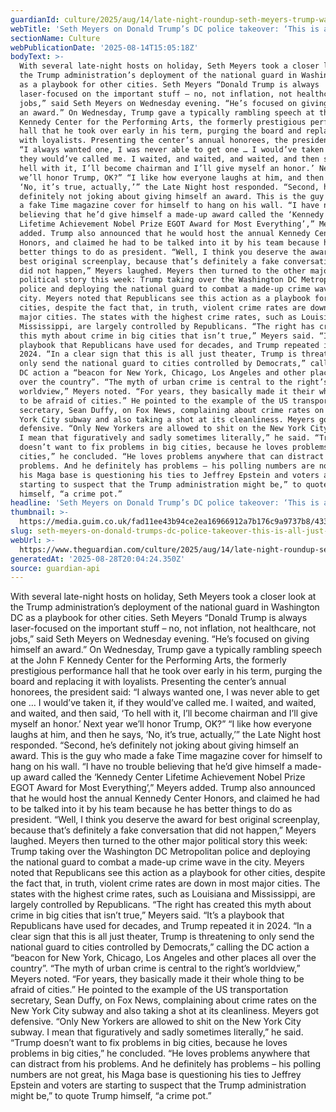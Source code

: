 ```yaml
---
guardianId: culture/2025/aug/14/late-night-roundup-seth-meyers-trump-washington-dc-police
webTitle: 'Seth Meyers on Donald Trump’s DC police takeover: ‘This is all just theater’'
sectionName: Culture
webPublicationDate: '2025-08-14T15:05:18Z'
bodyText: >-
  With several late-night hosts on holiday, Seth Meyers took a closer look at
  the Trump administration’s deployment of the national guard in Washington DC
  as a playbook for other cities. Seth Meyers “Donald Trump is always
  laser-focused on the important stuff – no, not inflation, not healthcare, not
  jobs,” said Seth Meyers on Wednesday evening. “He’s focused on giving himself
  an award.” On Wednesday, Trump gave a typically rambling speech at the John F
  Kennedy Center for the Performing Arts, the formerly prestigious performance
  hall that he took over early in his term, purging the board and replacing it
  with loyalists. Presenting the center’s annual honorees, the president said:
  “I always wanted one, I was never able to get one … I would’ve taken it, if
  they would’ve called me. I waited, and waited, and waited, and then said, ‘To
  hell with it, I’ll become chairman and I’ll give myself an honor.’ Next year
  we’ll honor Trump, OK?” “I like how everyone laughs at him, and then he says,
  ‘No, it’s true, actually,’” the Late Night host responded. “Second, he’s
  definitely not joking about giving himself an award. This is the guy who made
  a fake Time magazine cover for himself to hang on his wall. “I have no trouble
  believing that he’d give himself a made-up award called the ‘Kennedy Center
  Lifetime Achievement Nobel Prize EGOT Award for Most Everything’,” Meyers
  added. Trump also announced that he would host the annual Kennedy Center
  Honors, and claimed he had to be talked into it by his team because he has
  better things to do as president. “Well, I think you deserve the award for
  best original screenplay, because that’s definitely a fake conversation that
  did not happen,” Meyers laughed. Meyers then turned to the other major
  political story this week: Trump taking over the Washington DC Metropolitan
  police and deploying the national guard to combat a made-up crime wave in the
  city. Meyers noted that Republicans see this action as a playbook for other
  cities, despite the fact that, in truth, violent crime rates are down in most
  major cities. The states with the highest crime rates, such as Louisiana and
  Mississippi, are largely controlled by Republicans. “The right has created
  this myth about crime in big cities that isn’t true,” Meyers said. “It’s a
  playbook that Republicans have used for decades, and Trump repeated it in
  2024. “In a clear sign that this is all just theater, Trump is threatening to
  only send the national guard to cities controlled by Democrats,” calling the
  DC action a “beacon for New York, Chicago, Los Angeles and other places all
  over the country”. “The myth of urban crime is central to the right’s
  worldview,” Meyers noted. “For years, they basically made it their whole thing
  to be afraid of cities.” He pointed to the example of the US transportation
  secretary, Sean Duffy, on Fox News, complaining about crime rates on the New
  York City subway and also taking a shot at its cleanliness. Meyers got
  defensive. “Only New Yorkers are allowed to shit on the New York City subway.
  I mean that figuratively and sadly sometimes literally,” he said. “Trump
  doesn’t want to fix problems in big cities, because he loves problems in big
  cities,” he concluded. “He loves problems anywhere that can distract from his
  problems. And he definitely has problems – his polling numbers are not great,
  his Maga base is questioning his ties to Jeffrey Epstein and voters are
  starting to suspect that the Trump administration might be,” to quote Trump
  himself, “a crime pot.”
headline: 'Seth Meyers on Donald Trump’s DC police takeover: ‘This is all just theater’'
thumbnail: >-
  https://media.guim.co.uk/fad11ee43b94ce2ea16966912a7b176c9a9737b8/433_111_1996_1596/500.jpg
slug: seth-meyers-on-donald-trumps-dc-police-takeover-this-is-all-just-theater
webUrl: >-
  https://www.theguardian.com/culture/2025/aug/14/late-night-roundup-seth-meyers-trump-washington-dc-police
generatedAt: '2025-08-28T20:04:24.350Z'
source: guardian-api
---
```

With several late-night hosts on holiday, Seth Meyers took a closer look at the Trump administration’s deployment of the national guard in Washington DC as a playbook for other cities. Seth Meyers “Donald Trump is always laser-focused on the important stuff – no, not inflation, not healthcare, not jobs,” said Seth Meyers on Wednesday evening. “He’s focused on giving himself an award.” On Wednesday, Trump gave a typically rambling speech at the John F Kennedy Center for the Performing Arts, the formerly prestigious performance hall that he took over early in his term, purging the board and replacing it with loyalists. Presenting the center’s annual honorees, the president said: “I always wanted one, I was never able to get one … I would’ve taken it, if they would’ve called me. I waited, and waited, and waited, and then said, ‘To hell with it, I’ll become chairman and I’ll give myself an honor.’ Next year we’ll honor Trump, OK?” “I like how everyone laughs at him, and then he says, ‘No, it’s true, actually,’” the Late Night host responded. “Second, he’s definitely not joking about giving himself an award. This is the guy who made a fake Time magazine cover for himself to hang on his wall. “I have no trouble believing that he’d give himself a made-up award called the ‘Kennedy Center Lifetime Achievement Nobel Prize EGOT Award for Most Everything’,” Meyers added. Trump also announced that he would host the annual Kennedy Center Honors, and claimed he had to be talked into it by his team because he has better things to do as president. “Well, I think you deserve the award for best original screenplay, because that’s definitely a fake conversation that did not happen,” Meyers laughed. Meyers then turned to the other major political story this week: Trump taking over the Washington DC Metropolitan police and deploying the national guard to combat a made-up crime wave in the city. Meyers noted that Republicans see this action as a playbook for other cities, despite the fact that, in truth, violent crime rates are down in most major cities. The states with the highest crime rates, such as Louisiana and Mississippi, are largely controlled by Republicans. “The right has created this myth about crime in big cities that isn’t true,” Meyers said. “It’s a playbook that Republicans have used for decades, and Trump repeated it in 2024. “In a clear sign that this is all just theater, Trump is threatening to only send the national guard to cities controlled by Democrats,” calling the DC action a “beacon for New York, Chicago, Los Angeles and other places all over the country”. “The myth of urban crime is central to the right’s worldview,” Meyers noted. “For years, they basically made it their whole thing to be afraid of cities.” He pointed to the example of the US transportation secretary, Sean Duffy, on Fox News, complaining about crime rates on the New York City subway and also taking a shot at its cleanliness. Meyers got defensive. “Only New Yorkers are allowed to shit on the New York City subway. I mean that figuratively and sadly sometimes literally,” he said. “Trump doesn’t want to fix problems in big cities, because he loves problems in big cities,” he concluded. “He loves problems anywhere that can distract from his problems. And he definitely has problems – his polling numbers are not great, his Maga base is questioning his ties to Jeffrey Epstein and voters are starting to suspect that the Trump administration might be,” to quote Trump himself, “a crime pot.”
